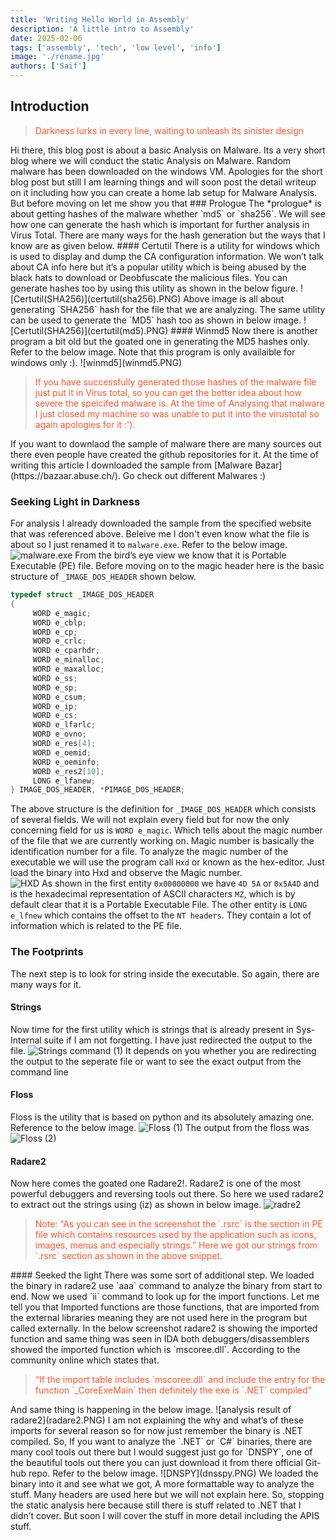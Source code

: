 ```yaml
---
title: 'Writing Hello World in Assembly'
description: 'A little intro to Assembly'
date: 2025-02-06
tags: ['assembly', 'tech', 'low level', 'info']
image: './rename.jpg'
authors: ['Saif']
---
```

## Introduction
<blockquote style="color: #ff5733;">

 Darkness lurks in every line, waiting to unleash its sinister design

</blockquote>
Hi there, this blog post is about a basic Analysis on Malware. Its a very short blog where we will conduct the static Analysis on Malware. 
Random malware has been downloaded on the windows VM. Apologies for the short blog post but still I am learning things and will soon post the
detail writeup on it including how you can create a home lab setup for Malware Analysis. But before moving on let me show you that
### Prologue
The *prologue* is about getting hashes of the malware whether `md5` or `sha256`. 
We will see how one can generate the hash which is important for further analysis in Virus Total. There are many ways for the hash generation but the ways that I know are as given 
below.
#### Certutil
    There is a utility for windows which is used to display and dump the CA configuration information. We won’t talk about CA info here but it’s a 
popular utility which is being abused by the black hats to download or Deobfuscate the malicious files. You can generate hashes too by using this 
utility as shown in the below figure.
![Certutil(SHA256)](certutil(sha256).PNG)
Above image is all about generating `SHA256` hash for the file that we are analyzing. The same utility can be used to generate the `MD5` hash too as shown  
in below image.
![Certutil(SHA256)](certutil(md5).PNG)
#### Winmd5
Now there is another program a bit old but the goated one in generating the MD5 hashes only. Refer to the below image. Note that this program is only availaible for windows only :).
![winmd5](winmd5.PNG)
<blockquote style="color: #ff5733;">
If you have successfully generated those hashes of the malware file just put it in Virus total, so you can get the better idea about how severe the speicifed malware is.
At the time of Analysing that malware I just closed my machine so was unable to put it into the virustotal so again apologies for it :').
</blockquote>
If you want to downlaod the sample of malware there are many sources out there even people have created the github repositories for it. At the time of writing this article I downloaded the sample from 
[Malware Bazar](https://bazaar.abuse.ch/). Go check out different Malwares :)

### Seeking Light in Darkness
For analysis I already downloaded the sample from the specified website that was referenced above. Beleive me I don't even know what the file is about so I just renamed it to `malware.exe`. Refer to the below image.
![malware.exe](1.PNG)
From the bird’s eye view we know that it is Portable Executable (PE) file. Before moving on to the magic header here is the basic structure of 
`_IMAGE_DOS_HEADER` shown below.
```cpp
typedef struct _IMAGE_DOS_HEADER
{
     WORD e_magic;
     WORD e_cblp;
     WORD e_cp;
     WORD e_crlc;
     WORD e_cparhdr;
     WORD e_minalloc;
     WORD e_maxalloc;
     WORD e_ss;
     WORD e_sp;
     WORD e_csum;
     WORD e_ip;
     WORD e_cs;
     WORD e_lfarlc;
     WORD e_ovno;
     WORD e_res[4];
     WORD e_oemid;
     WORD e_oeminfo;
     WORD e_res2[10];
     LONG e_lfanew;
} IMAGE_DOS_HEADER, *PIMAGE_DOS_HEADER;
```
The above structure is the definition for `_IMAGE_DOS_HEADER` which consists of 
several fields. We will not explain every field but for now the only 
concerning field for us is `WORD e_magic`. Which tells about the magic number 
of the file that we are currently working on. Magic number is basically the 
identification number for a file. To analyze the magic number of the 
executable we will use the program call `Hxd` or known as the hex-editor. Just 
load the binary into Hxd and observe the Magic number.  
![HXD](2.PNG)
As shown in the first entity `0x00000000` we have `4D 5A` or `0x5A4D` and is the 
hexadecimal representation of ASCII characters `MZ`, which is by default clear 
that it is a Portable Executable File. The other entity is `LONG e_lfnew` which 
contains the offset to the `NT headers`. They contain a lot of information 
which is related to the PE file.
### The Footprints
The next step is to look for string inside the executable. So again, there 
are many ways for it. 
#### Strings
Now time for the first utility which is strings that is already present in 
Sys-Internal suite if I am not forgetting. I have just redirected the output 
to the file.
![Strings command (1)](3.PNG)
It depends on you whether you are redirecting the output to the seperate file or want to see the exact output from the command line
#### Floss
Floss is the utility that is based on python and its absolutely amazing one. 
Reference to the below image.
![Floss (1)](floss.PNG)
The output from the floss was
![Floss (2)](floss(2).PNG)
#### Radare2
Now here comes the goated one Radare2!. Radare2 is one of the most powerful debuggers and reversing tools out there. So here we used radare2 to extract out the strings using (iz) as shown in 
below image.
![radre2](radare2(strings).PNG)
<blockquote style="color: #ff5733;">
Note: 
 “As you can see in the screenshot the `.rsrc` is the section in PE file 
which contains resources used by the application such as icons, images, menus 
and especially strings.” 
Here we got our strings from `.rsrc` section as shown in the above snippet. 
</blockquote>
#### Seeked the light
There was some sort of additional step. We loaded the binary in radare2 use `aaa` command to analyze the binary from start to end. Now we used `ii`
command to look up for the import functions. Let me tell you that Imported functions are those functions, that are imported from the external 
libraries meaning they are not used here in the program but called externally. In the below screenshot radare2 is showing the imported function and same 
thing was seen in IDA both debuggers/disassemblers showed the imported function which is `mscoree.dll`. 
According to the community online which states that. 
<blockquote style="color: #ff5733;">
“If the import table includes `mscoree.dll` and include the entry for the 
function `_CoreExeMain` then definitely the exe is `.NET` compiled” 
</blockquote>
And same thing is happening in the below image. 
![analysis result of radare2](radare2.PNG)
I am not explaining the why and what’s of these imports for several reason so for now just remember the binary is .NET compiled.
So, If you want to analyze the `.NET` or `C#` binaries, there are many cool tools out there but I would suggest just go for `DNSPY`, one of the beautiful tools out 
there you can just download it from there official Git-hub repo. Refer to the below image. 
![DNSPY](dnsspy.PNG)
We loaded the binary into it and see what we got, A more formattable way to analyze the stuff. Many headers are used here but we will not explain here. 
So, stopping the static analysis here because still there is stuff related to .NET that I didn’t cover. But soon I will cover the stuff in more detail including the APIS stuff.